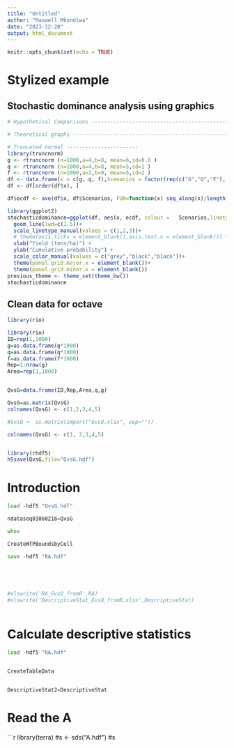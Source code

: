 ```yaml
---
title: "Untitled"
author: "Maxwell Mkondiwa"
date: "2023-12-20"
output: html_document
---
```


```r
knitr::opts_chunk$set(echo = TRUE)
```

# Stylized example

## Stochastic dominance analysis using graphics
```r
# Hypothetical Comparisons ---------------------------------------------------

# Theoretical graphs ------------------------------------------------------------

# Truncated normal -----------------------
library(truncnorm)
g <- rtruncnorm (n=1000,a=4,b=8, mean=6,sd=0.8 )
q <- rtruncnorm (n=1000,a=4,b=8, mean=5,sd=1 )
f <- rtruncnorm (n=1000,a=3,b=9, mean=5,sd=2 )
df <- data.frame(x = c(g, q, f),Scenarios = factor(rep(c("G","Q","F"), c(1000,1000,1000))))
df <- df[order(df$x), ]

df$ecdf <- ave(df$x, df$Scenarios, FUN=function(x) seq_along(x)/length(x))

library(ggplot2)
stochasticdominance=ggplot(df, aes(x, ecdf, colour =   Scenarios,linetype=Scenarios)) + 
  geom_line(lwd=c(1.5))+
  scale_linetype_manual(values = c(1,2,3))+
  # theme(axis.ticks = element_blank(),axis.text.x = element_blank()) +
  xlab("Yield (tons/ha)") +
  ylab("Cumulative probability") +
  scale_color_manual(values = c("grey","black","black"))+
  theme(panel.grid.major.x = element_blank())+
  theme(panel.grid.minor.x = element_blank())
previous_theme <- theme_set(theme_bw())
stochasticdominance

```


## Clean data for octave
```r
library(rio)

library(rio)
ID=rep(1,1000)
g=as.data.frame(g*1000)
q=as.data.frame(q*1000)
f=as.data.frame(f*1000)
Rep=1:nrow(g)
Area=rep(1,1000)


QvsG=data.frame(ID,Rep,Area,q,g)

QvsG=as.matrix(QvsG)
colnames(QvsG) <- c(1,2,3,4,5)

#GvsQ <- as.matrix(import("GvsQ.xlsx", sep=""))

colnames(QvsG) <- c(1, 2,3,4,5)


library(rhdf5)
h5save(QvsG,file="QvsG.hdf")
```

# Introduction 

```octave

load -hdf5 "QvsG.hdf"

ndataseq01060216=QvsG

whos

CreateWTPBoundsbyCell

save -hdf5 "RA.hdf"





#xlswrite('RA_GvsQ_fromR',RA)
#xlswrite('DescriptiveStat_GvsQ_fromR.xlsx',DescriptiveStat)



```

# Calculate descriptive statistics
```octave

load -hdf5 "RA.hdf"


CreateTableData


DescriptiveStat2=DescriptiveStat


```


# Read the A
```r






library(terra)
#s <- sds("A.hdf")
#s


